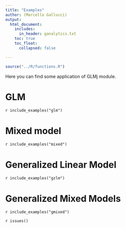 ```yaml
---
title: "Examples"
author: (Marcello Gallucci)
output: 
  html_document:
    includes:
      in_header: ganalytics.txt
    toc: true
    toc_float:
      collapsed: false

---
```



```r
source("../R/functions.R")
```


Here you can find some application of GLMj module.

# GLM

`r include_examples("glm")`

# Mixed model

`r include_examples("mixed")`

# Generalized Linear Model

`r include_examples("gzlm")`

# Generalized Mixed Models

`r include_examples("gmixed")`


`r issues()`